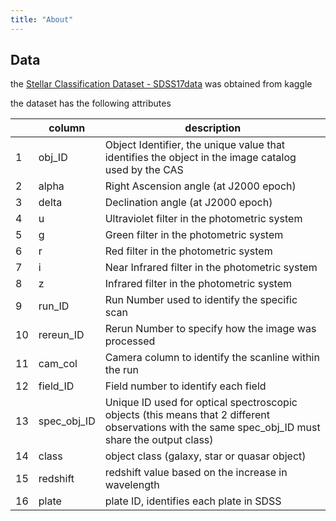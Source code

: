 ```yaml
---
title: "About"
---
```


## Data

the [Stellar Classification Dataset - SDSS17data](https://www.kaggle.com/datasets/fedesoriano/stellar-classification-dataset-sdss17) was obtained from kaggle

the dataset has the following attributes


|    | column      | description                                                                                                                                       |
|----|-------------|---------------------------------------------------------------------------------------------------------------------------------------------------|
| 1  | obj_ID      | Object Identifier, the unique value that identifies the object in the image catalog used by the CAS                                               |
| 2  | alpha       | Right Ascension angle (at J2000 epoch)                                                                                                            |
| 3  | delta       | Declination angle (at J2000 epoch)                                                                                                                |
| 4  | u           | Ultraviolet filter in the photometric system                                                                                                      |
| 5  | g           | Green filter in the photometric system                                                                                                            |
| 6  | r           | Red filter in the photometric system                                                                                                              |
| 7  | i           | Near Infrared filter in the photometric system                                                                                                    |
| 8  | z           | Infrared filter in the photometric system                                                                                                         |
| 9  | run_ID      | Run Number used to identify the specific scan                                                                                                     |
| 10 | rereun_ID   | Rerun Number to specify how the image was processed                                                                                               |
| 11 | cam_col     | Camera column to identify the scanline within the run                                                                                             |
| 12 | field_ID    | Field number to identify each field                                                                                                               |
| 13 | spec_obj_ID | Unique ID used for optical spectroscopic objects (this means that 2 different observations with the same spec_obj_ID must share the output class) |
| 14 | class       | object class (galaxy, star or quasar object)                                                                                                      |
| 15 | redshift    | redshift value based on the increase in wavelength                                                                                                |
| 16 | plate       | plate ID, identifies each plate in SDSS    
